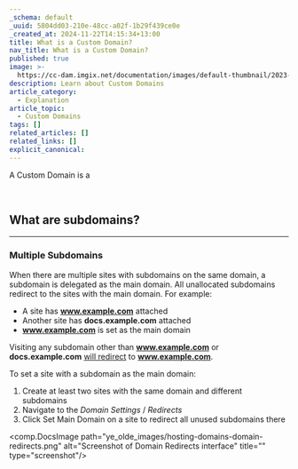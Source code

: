 ```yaml
---
_schema: default
_uuid: 5804dd03-210e-48cc-a02f-1b29f439ce0e
_created_at: 2024-11-22T14:15:34+13:00
title: What is a Custom Domain?
nav_title: What is a Custom Domain?
published: true
image: >-
  https://cc-dam.imgix.net/documentation/images/default-thumbnail/2023-Q4/CloudCannon-Documentation-Thumbnail.png
description: Learn about Custom Domains
article_category:
  - Explanation
article_topic:
  - Custom Domains
tags: []
related_articles: []
related_links: []
explicit_canonical:
---
```

A Custom Domain is a

&nbsp;

## What are subdomains?

---

### Multiple Subdomains

When there are multiple sites with subdomains on the same domain, a subdomain is delegated as the main domain. All unallocated subdomains redirect to the sites with the main domain. For example:

* A site has **www.example.com** attached
* Another site has **docs.example.com** attached
* **www.example.com** is set as the main domain

Visiting any subdomain other than **www.example.com** or **docs.example.com** [will redirect](/documentation/articles/add-a-wildcard-ssl-certificate/) to **www.example.com**.

To set a site with a subdomain as the main domain:

1. Create at least two sites with the same domain and different subdomains
2. Navigate to the *Domain Settings* / *Redirects*
3. Click Set Main Domain on a site to redirect all unused subdomains there

<comp.DocsImage path="ye_olde_images/hosting-domains-domain-redirects.png" alt="Screenshot of Domain Redirects interface" title="" type="screenshot"/>

###